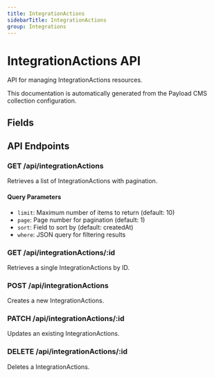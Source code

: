 ```yaml
---
title: IntegrationActions
sidebarTitle: IntegrationActions
group: Integrations
---
```



# IntegrationActions API

API for managing IntegrationActions resources.

<Callout type="info">
  This documentation is automatically generated from the Payload CMS collection configuration.
</Callout>


## Fields

<TSDoc code="interface IntegrationActions {
  displayName?: string;
  description?: string;
  appKey?: string;
  appName?: string;
  appId?: string;
  version?: string;
  parameters?: Record<string, any>;
  response?: Record<string, any>;
}" />




## API Endpoints

### GET /api/integrationActions
Retrieves a list of IntegrationActions with pagination.

#### Query Parameters
- `limit`: Maximum number of items to return (default: 10)
- `page`: Page number for pagination (default: 1)
- `sort`: Field to sort by (default: createdAt)
- `where`: JSON query for filtering results

### GET /api/integrationActions/:id
Retrieves a single IntegrationActions by ID.

### POST /api/integrationActions
Creates a new IntegrationActions.

### PATCH /api/integrationActions/:id
Updates an existing IntegrationActions.

### DELETE /api/integrationActions/:id
Deletes a IntegrationActions.

